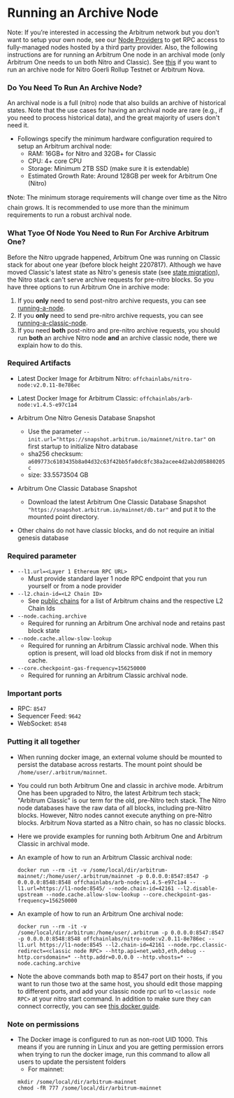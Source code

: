 # Running an Archive Node

Note: If you’re interested in accessing the Arbitrum network but you don’t want to setup your own node, see our [Node Providers](./node-providers.mdx) to get RPC access to fully-managed nodes hosted by a third party provider.
Also, the following instructions are for running an Arbitrum One node in an archival mode (only Arbitrum One needs to un both Nitro and Classic). See [this](./running-a-node.md) if you want to run an archive node for Nitro Goerli Rollup Testnet or Arbitrum Nova.

### Do You Need To Run An Archive Node?

An archival node is a full (nitro) node that also builds an archive of historical states. Note that the use cases for having an archival node are rare (e.g., if you need to process historical data), and the great majority of users don't need it.

- Followings specify the minimum hardware configuration required to setup an Arbitrum archival node:
  - RAM: 16GB+ for Nitro and 32GB+ for Classic
  - CPU: 4+ core CPU
  - Storage: Minimum 2TB SSD (make sure it is extendable)
  - Estimated Growth Rate: Around 128GB per week for Arbitrum One (Nitro)

❗️Note: The minimum storage requirements will change over time as the Nitro chain grows. It is recommended to use more than the minimum requirements to run a robust archival node.

### What Tyoe Of Node You Need to Run For Archive Arbitrum One?

Before the Nitro upgrade happened, Arbitrum One was running on Classic stack for about one year (before block height 2207817).
Although we have moved Classic's latest state as Nitro's genesis state (see [state migration](../migration/state-migration.mdx)), the Nitro stack can't serve archive requests for pre-nitro blocks. So you have three options to run Arbitrum One in archive mode:
1. If you **only** need to send post-nitro archive requests, you can see [running-a-node](./running-a-node.md).
2. If you **only** need to send pre-nitro archive requests, you can see [running-a-classic-node](./running-a-classic-node.mdx).
3. If you need **both** post-nitro and pre-nitro archive requests, you should run **both** an archive Nitro node **and** an archive classic node, there we  explain how to do this.

### Required Artifacts

- Latest Docker Image for Arbitrum Nitro: `offchainlabs/nitro-node:v2.0.11-8e786ec`
- Latest Docker Image for Arbitrum Classic: `offchainlabs/arb-node:v1.4.5-e97c1a4`

- Arbitrum One Nitro Genesis Database Snapshot

  - Use the parameter `--init.url="https://snapshot.arbitrum.io/mainnet/nitro.tar"` on first startup to initialize Nitro database
  - sha256 checksum: `a609773c6103435b8a04d32c63f42bb5fa0dc8fc38a2acee4d2ab2d05880205c`
  - size: 33.5573504 GB

- Arbitrum One Classic Database Snapshot
  
  - Download the latest Arbitrum One Classic Database Snapshot `"https://snapshot.arbitrum.io/mainnet/db.tar"` and  put it to the mounted point directory.

- Other chains do not have classic blocks, and do not require an initial genesis database

### Required parameter 

- `--l1.url=<Layer 1 Ethereum RPC URL>`
  - Must provide standard layer 1 node RPC endpoint that you run yourself or from a node provider
- `--l2.chain-id=<L2 Chain ID>`
  - See [public chains](../public-chains.mdx) for a list of Arbitrum chains and the respective L2 Chain Ids
- `--node.caching.archive` 
  - Required for running an Arbitrum One archival node and retains past block state
- `--node.cache.allow-slow-lookup`
  - Required for running an Arbitrum Classic archival node. When this option is present, will load old blocks from disk if not in memory cache.
- `--core.checkpoint-gas-frequency=156250000`
  - Required for running an Arbitrum Classic archival node.
### Important ports

- RPC: `8547`
- Sequencer Feed: `9642`
- WebSocket: `8548`

### Putting it all together

- When running docker image, an external volume should be mounted to persist the database across restarts. The mount point should be `/home/user/.arbitrum/mainnet`.
- You could run both Arbitrum One and classic in archive mode. Arbitrum One has been upgraded to Nitro, the latest Arbitrum tech stack; "Arbitrum Classic" is our term for the old, pre-Nitro tech stack. The Nitro node databases have the raw data of all blocks, including pre-Nitro blocks. However, Nitro nodes cannot execute anything on pre-Nitro blocks. Arbitrum Nova started as a Nitro chain, so has no classic blocks.
- Here we provide examples for running both Arbitrum One and Arbitrum Classic in archival mode.
  
- An example of how to run an Arbitrum Classic archival node:
  ```shell
  docker run --rm -it -v /some/local/dir/arbitrum-mainnet/:/home/user/.arbitrum/mainnet -p 0.0.0.0:8547:8547 -p 0.0.0.0:8548:8548 offchainlabs/arb-node:v1.4.5-e97c1a4 --l1.url=https://l1-node:8545/ --node.chain-id=42161 --l2.disable-upstream --node.cache.allow-slow-lookup --core.checkpoint-gas-frequency=156250000
  ```

- An example of how to run an Arbitrum One archival node:
  ```shell
  docker run --rm -it -v /some/local/dir/arbitrum:/home/user/.arbitrum -p 0.0.0.0:8547:8547 -p 0.0.0.0:8548:8548 offchainlabs/nitro-node:v2.0.11-8e786ec --l1.url https://l1-node:8545 --l2.chain-id=42161 --node.rpc.classic-redirect=<classic node RPC> --http.api=net,web3,eth,debug --http.corsdomain=* --http.addr=0.0.0.0 --http.vhosts=* --node.caching.archive
  ```

- Note the above commands both map to 8547 port on their hosts, if you want to run those two at the same host, you should edit those mapping to different ports, and add your classic node rpc url to `<classic node RPC>` at your nitro start command. In addition to make sure they can connect correctly, you can see [this docker guide](https://www.middlewareinventory.com/blog/docker-network-example/).

### Note on permissions

- The Docker image is configured to run as non-root UID 1000. This means if you are running in Linux and you are getting permission errors when trying to run the docker image, run this command to allow all users to update the persistent folders
  - For mainnet:
  ```shell
  mkdir /some/local/dir/arbitrum-mainnet
  chmod -fR 777 /some/local/dir/arbitrum-mainnet
  ```